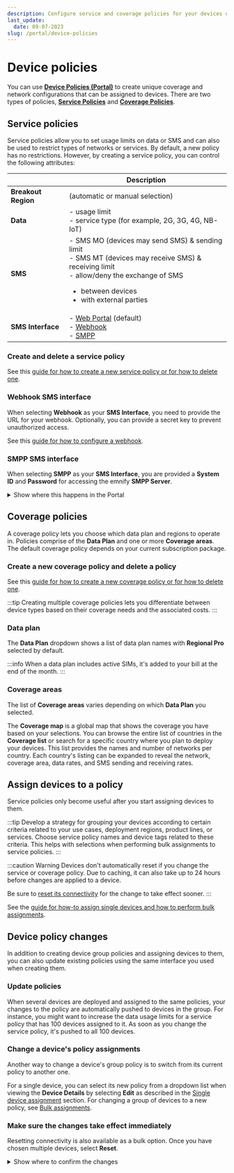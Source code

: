 ```yaml
---
description: Configure service and coverage policies for your devices on the emnify Portal
last_update:
  date: 09-07-2023
slug: /portal/device-policies
---
```


# Device policies

You can use [**Device Policies (Portal)**](https://portal.emnify.com/device-policies) to create unique coverage and network configurations that can be assigned to devices.
There are two types of policies, [**Service Policies**](#service-policies) and [**Coverage Policies**](#coverage-policies).

## Service policies

Service policies allow you to set usage limits on data or SMS and can also be used to restrict types of networks or services.
By default, a new policy has no restrictions.
However, by creating a service policy, you can control the following attributes:

|           | Description  |
|---|---|
| **Breakout Region**| (automatic or manual selection)  |
| **Data** | - usage limit </br> - service type (for example, 2G, 3G, 4G, NB-IoT) |
| **SMS** | - SMS MO (devices may send SMS) & sending limit </br> - SMS MT (devices may receive SMS) & receiving limit </br> - allow/deny the exchange of SMS <ul><li>between devices</li><li>with external parties</li></ul> |
| **SMS Interface** |  - [Web Portal](/portal/sms#send-sms-using-the-emnify-portal) (default) </br> - [Webhook](#webhook-sms-interface) </br>  - [SMPP](/portal/sms#sms-via-smpp) |


### Create and delete a service policy

See this [guide for how to create a new service policy or for how to delete one](/portal/device-policies/how-to-create-delete-service-policy).

### Webhook SMS interface

When selecting **Webhook** as your **SMS Interface**, you need to provide the URL for your webhook.
Optionally, you can provide a secret key to prevent unauthorized access.

See this [guide for how to configure a webhook](/portal/device-policies/how-to-configure-webhook).

### SMPP SMS interface

When selecting **SMPP** as your **SMS Interface**, you are provided a **System ID** and **Password** for accessing the emnify **SMPP Server**.

<details className="custom-details-troubleshooting">
  <summary>Show where this happens in the Portal</summary>
  <img
    src={require('./assets/portal-service-policies-sms-interface-smpp.png').default}
    alt=""
  />
</details>

## Coverage policies

A coverage policy lets you choose which data plan and regions to operate in.
Policies comprise of the **Data Plan** and one or more **Coverage areas**.
The default coverage policy depends on your current subscription package.

### Create a new coverage policy and delete a policy

See this [guide for how to create a new coverage policy or for how to delete one](/portal/device-policies/how-to-create-delete-coverage-policy).

:::tip
Creating multiple coverage policies lets you differentiate between device types based on their coverage needs and the associated costs.
:::

### Data plan

The **Data Plan** dropdown shows a list of data plan names with **Regional Pro** selected by default.

:::info
When a data plan includes active SIMs, it's added to your bill at the end of the month.
:::

### Coverage areas

The list of **Coverage areas** varies depending on which **Data Plan** you selected.

The **Coverage map** is a global map that shows the coverage you have based on your selections.
You can browse the entire list of countries in the **Coverage list** or search for a specific country where you plan to deploy your devices.
This list provides the names and number of networks per country.
Each country's listing can be expanded to reveal the network, coverage area, data rates, and SMS sending and receiving rates.

## Assign devices to a policy

Service policies only become useful after you start assigning devices to them.

:::tip
Develop a strategy for grouping your devices according to certain criteria related to your use cases, deployment regions, product lines, or services.
Choose service policy names and device tags related to these criteria.
This helps with selections when performing bulk assignments to service policies.
:::

:::caution Warning
Devices don't automatically reset if you change the service or coverage policy.
Due to caching, it can also take up to 24 hours before changes are applied to a device.

Be sure to [reset its connectivity](/portal/connected-devices#reset-connectivity) for the change to take effect sooner.
:::

See the [guide for how-to assign single devices and how to perform bulk assignments](/portal/device-policies/how-to-assign-policy).

## Device policy changes

In addition to creating device group policies and assigning devices to them, you can also update existing policies using the same interface you used when creating them.

### Update policies

When several devices are deployed and assigned to the same policies, your changes to the policy are automatically pushed to devices in the group.
For instance, you might want to increase the data usage limits for a service policy that has 100 devices assigned to it.
As soon as you change the service policy, it's pushed to all 100 devices.

### Change a device's policy assignments

Another way to change a device's group policy is to switch from its current policy to another one.

For a single device, you can select its new policy from a dropdown list when viewing the **Device Details** by selecting **Edit** as described in the [Single device assignment](/portal/device-policies/how-to-assign-policy) section.
For changing a group of devices to a new policy, see [Bulk assignments](/portal/device-policies/how-to-assign-policy).

### Make sure the changes take effect immediately

Resetting connectivity is also available as a bulk option.
Once you have chosen multiple devices, select **Reset**.

<details className="custom-details-troubleshooting">
  <summary>Show where to confirm the changes</summary>
  <img
    src={require('./assets/portal-connected-devices-bulk-reset.png').default}
    style={{ width: 900 }}
    alt=""
  />
</details>
